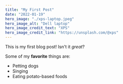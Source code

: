 ```yaml
---
title: "My First Post"
date: "2022-01-19"
hero_image: "./xps-laptop.jpeg"
hero_image_alt: "Dell laptop"
hero_image_credit_text: "XPS"
hero_image_credit_link: "https://unsplash.com/@xps"
---
```


This is my first blog post! Isn't it *great*?

Some of my **favorite** things are:

* Petting dogs
* Singing
* Eating potato-based foods
